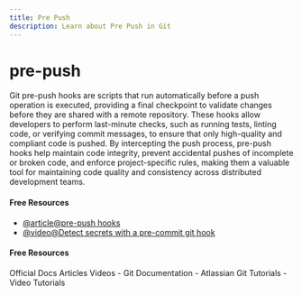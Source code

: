 ```yaml
---
title: Pre Push
description: Learn about Pre Push in Git
---
```


# pre-push

Git pre-push hooks are scripts that run automatically before a push operation is executed, providing a final checkpoint to validate changes before they are shared with a remote repository. These hooks allow developers to perform last-minute checks, such as running tests, linting code, or verifying commit messages, to ensure that only high-quality and compliant code is pushed. By intercepting the push process, pre-push hooks help maintain code integrity, prevent accidental pushes of incomplete or broken code, and enforce project-specific rules, making them a valuable tool for maintaining code quality and consistency across distributed development teams.

#### Free Resources

- [@article@pre-push hooks](https://dev.to/jameson/pre-push-hooks-42g5)
- [@video@Detect secrets with a pre-commit git hook](https://www.youtube.com/watch?v=8bDKn3y7Br4)

#### Free Resources

<Tabs defaultValue="official">
<TabsList>
<TabsTrigger value="official">Official Docs</TabsTrigger>
<TabsTrigger value="article">Articles</TabsTrigger>
<TabsTrigger value="video">Videos</TabsTrigger>
</TabsList>

<TabsContent value="official">
- <Link href="https://git-scm.com/docs">Git Documentation</Link>
</TabsContent>
<TabsContent value="article">
- <Link href="https://www.atlassian.com/git/tutorials">Atlassian Git Tutorials</Link>
</TabsContent>
<TabsContent value="video">
- <Link href="https://www.youtube.com/results?search_query=git+pre-push+tutorial">Video Tutorials</Link>
</TabsContent>
</Tabs>

<Outlet path="2-git-basics/commands/pre-push" />
